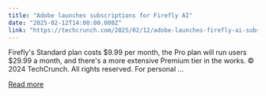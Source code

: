 ```yaml
---
title: "Adobe launches subscriptions for Firefly AI"
date: "2025-02-12T14:00:00.000Z"
link: "https://techcrunch.com/2025/02/12/adobe-launches-firefly-ai-subscriptions/"
---
```


Firefly's Standard plan costs $9.99 per month, the Pro plan will run users $29.99 a month, and there's a more extensive Premium tier in the works.
© 2024 TechCrunch. All rights reserved. For personal ...

[Read more](https://techcrunch.com/2025/02/12/adobe-launches-firefly-ai-subscriptions/)
